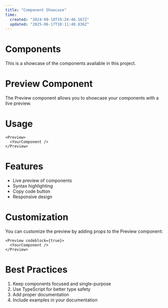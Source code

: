 ```yaml
---
title: "Component Showcase"
time:
  created: "2024-09-18T19:24:46.167Z"
  updated: "2025-06-17T10:11:40.836Z"
---
```


<Preview>
<PreviewExample/>
</Preview>

# Components

This is a showcase of the components available in this project.

# Preview Component

The Preview component allows you to showcase your components with a live preview.

# Usage

```tsx
<Preview>
  <YourComponent />
</Preview>
```

# Features

- Live preview of components
- Syntax highlighting
- Copy code button
- Responsive design

# Customization

You can customize the preview by adding props to the Preview component:

```tsx
<Preview codeblock={true}>
  <YourComponent />
</Preview>
```

# Best Practices

1. Keep components focused and single-purpose
2. Use TypeScript for better type safety
3. Add proper documentation
4. Include examples in your documentation